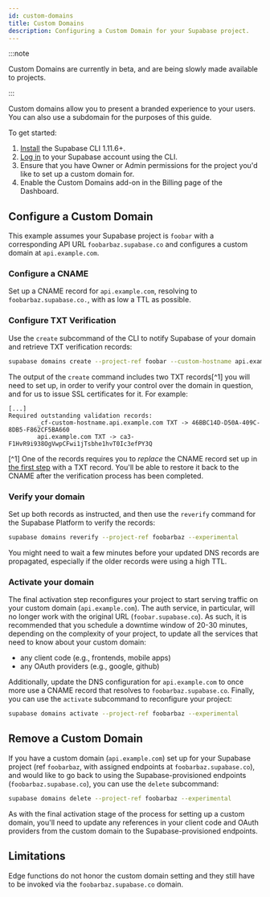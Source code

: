 ```yaml
---
id: custom-domains
title: Custom Domains
description: Configuring a Custom Domain for your Supabase project.
---
```



:::note

Custom Domains are currently in beta, and are being slowly made available to projects.

:::

Custom domains allow you to present a branded experience to your users. You can also use a subdomain for the purposes of this guide.

To get started:

1. [Install](/docs/guides/cli) the Supabase CLI 1.11.6+.
1. [Log in](/docs/guides/cli/local-development#log-in-to-the-supabase-cli) to your Supabase account using the CLI.
2. Ensure that you have Owner or Admin permissions for the project you'd like to set up a custom domain for.
1. Enable the Custom Domains add-on in the Billing page of the Dashboard.

## Configure a Custom Domain

This example assumes your Supabase project is `foobar` with a corresponding API URL `foobarbaz.supabase.co` and configures a custom domain at `api.example.com`.

### <a id="cname-configure"></a>Configure a CNAME

Set up a CNAME record for `api.example.com`, resolving to `foobarbaz.supabase.co.`, with as low a TTL as possible.

### Configure TXT Verification

Use the `create` subcommand of the CLI to notify Supabase of your domain and retrieve TXT verification records:

```bash
supabase domains create --project-ref foobar --custom-hostname api.example.com --experimental
```

The output of the `create` command includes two TXT records[^1] you will need to set up, in order to verify your control over the domain in question,
and for us to issue SSL certificates for it. For example:

```
[...]
Required outstanding validation records:
        _cf-custom-hostname.api.example.com TXT -> 46BBC14D-D50A-409C-8DB5-F862CF5BA660
        api.example.com TXT -> ca3-F1HvR9i938OgVwpCFwi1jTsbhe1hvT0Ic3efPY3Q
```

[^1] One of the records requires you to _replace_ the CNAME record set up in [the first step](#cname-configure) with a TXT record. You'll be able to restore it back to the CNAME after the verification process has been completed.

### Verify your domain

Set up both records as instructed, and then use the `reverify` command for the Supabase Platform to verify the records:

```bash
supabase domains reverify --project-ref foobarbaz --experimental
```

You might need to wait a few minutes before your updated DNS records are propagated, especially if the older records were using a high TTL.

### Activate your domain

The final activation step reconfigures your project to start serving traffic on your custom domain (`api.example.com`).
The auth service, in particular, will no longer work with the original URL (`foobar.supabase.co`).
As such, it is recommended that you schedule a downtime window of 20-30 minutes, depending on the complexity of your project, to update all the services that need to know about your custom domain:

- any client code (e.g., frontends, mobile apps)
- any OAuth providers (e.g., google, github)

Additionally, update the DNS configuration for `api.example.com` to once more use a CNAME record that resolves to `foobarbaz.supabase.co`.
Finally, you can use the `activate` subcommand to reconfigure your project:

```bash
supabase domains activate --project-ref foobarbaz --experimental
```

## Remove a Custom Domain

If you have a custom domain (`api.example.com`) set up for your Supabase project (ref `foobarbaz`, with assigned endpoints at `foobarbaz.supabase.co`), and would like to go back to using the Supabase-provisioned endpoints (`foobarbaz.supabase.co`), you can use the `delete` subcommand:

```bash
supabase domains delete --project-ref foobarbaz --experimental
```

As with the final activation stage of the process for setting up a custom domain, you'll need to update any references in your client code and OAuth providers from the custom domain to the Supabase-provisioned endpoints.

## Limitations

Edge functions do not honor the custom domain setting and they still have to be invoked via the `foobarbaz.supabase.co` domain.
